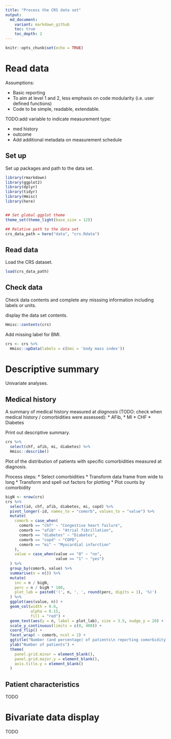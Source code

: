 ```yaml
---
title: "Process the CRS data set"
output:
  md_document:
    variant: markdown_github
    toc: true
    toc_depth: 2
---
```


```r
knitr::opts_chunk$set(echo = TRUE)
```


# Read data

Assumptions: 

* Basic reporting
* To aim at level 1 and 2, less emphasis on code modularity (i.e. user defined functions) 
* Code to be simple, readable, extendable. 



TODO:add variable to indicate measurement type:

* med history 
* outcome
* Add additional metadata on measurement schedule

## Set up

Set up packages and path to the data set. 

```r
library(rmarkdown)
library(ggplot2)
library(dplyr)
library(tidyr)
library(Hmisc)
library(here)


## Set global ggplot theme
theme_set(theme_light(base_size = 12))

## Relative path to the data set
crs_data_path = here("data", "crs.Rdata")
```

## Read data

Load the CRS dataset.

```r
load(crs_data_path)
```


## Check data

Check data contents and complete any misssing information including labels or units. 

display the data set contents. 

```r
Hmisc::contents(crs) 
```

Add missing label for BMI. 

```r
crs <- crs %>%
  Hmisc::upData(labels = c(bmi = 'body mass index'))
```


# Descriptive summary

Univariate analyses. 

## Medical history

A summary of medical history measured at *diagnosis* (TODO: check when medical history / comorbidities were assessed):
* AFib, 
* MI
* CHF
* Diabetes 

Print out descriptive summary. 

```r
crs %>% 
  select(chf, afib, mi, diabetes) %>%
  Hmisc::describe()
```

Plot of the distribution of patients with specific comorbidities measured at diagnosis. 

Process steps:
* Select comorbidities
* Transform data frame from wide to long
* Transform and spell out factors for plotting
* Plot counts by comorbidity 

```r
bigN <- nrow(crs)
crs %>%
  select(id, chf, afib, diabetes, mi, copd) %>%
  pivot_longer(-id, names_to = "comorb", values_to = "value") %>%
  mutate(
    comorb = case_when(
      comorb == "chf" ~ "Congestive heart failure",
      comorb == "afib" ~ "Atrial fibrillation",
      comorb == "diabetes" ~ "Diabetes",
      comorb == "copd" ~ "COPD",
      comorb == "mi" ~ "Myocardial infarction"
    ),
    value = case_when(value == "0" ~ "no",
                      value == "1" ~ "yes")
  ) %>%
  group_by(comorb, value) %>%
  summarise(n = n()) %>%
  mutate(
    inc = n / bigN,
    perc = n / bigN * 100,
    plot_lab = paste0('(', n, ', ', round(perc, digits = 1), '%)')
  ) %>%
  ggplot(aes(value, n)) +
  geom_col(width = 0.6,
           alpha = 0.15,
           fill = "red") +
  geom_text(aes(y = n, label = plot_lab), size = 3.5, nudge_y = 20) +
  scale_y_continuous(limits = c(0, 400)) +
  coord_flip() +
  facet_wrap( ~ comorb, ncol = 2) +
  ggtitle("Number (and percentage) of patients\n reporting comorbidity at diagnosis") +
  ylab("Number of patients") +
  theme(
    panel.grid.minor = element_blank(),
    panel.grid.major.y = element_blank(),
    axis.title.y = element_blank()
  )
```




## Patient characteristics 

TODO


# Bivariate data display

TODO
